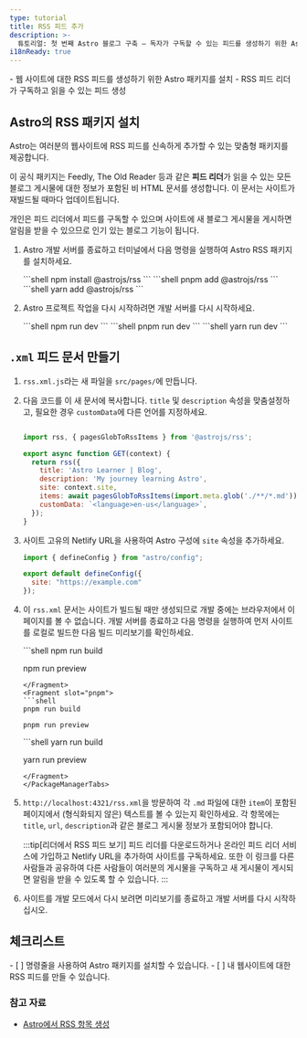 ```yaml
---
type: tutorial
title: RSS 피드 추가
description: >-
  튜토리얼: 첫 번째 Astro 블로그 구축 — 독자가 구독할 수 있는 피드를 생성하기 위한 Astro의 공식 패키지를 설치하세요.
i18nReady: true
---
```



<PreCheck>
  - 웹 사이트에 대한 RSS 피드를 생성하기 위한 Astro 패키지를 설치
  - RSS 피드 리더가 구독하고 읽을 수 있는 피드 생성
</PreCheck>

## Astro의 RSS 패키지 설치

Astro는 여러분의 웹사이트에 RSS 피드를 신속하게 추가할 수 있는 맞춤형 패키지를 제공합니다.

이 공식 패키지는 Feedly, The Old Reader 등과 같은 **피드 리더**가 읽을 수 있는 모든 블로그 게시물에 대한 정보가 포함된 비 HTML 문서를 생성합니다. 이 문서는 사이트가 재빌드될 때마다 업데이트됩니다.

개인은 피드 리더에서 피드를 구독할 수 있으며 사이트에 새 블로그 게시물을 게시하면 알림을 받을 수 있으므로 인기 있는 블로그 기능이 됩니다.

1. Astro 개발 서버를 종료하고 터미널에서 다음 명령을 실행하여 Astro RSS 패키지를 설치하세요.

    <PackageManagerTabs>
      <Fragment slot="npm">
      ```shell
      npm install @astrojs/rss
      ```
      </Fragment>
      <Fragment slot="pnpm">
      ```shell
      pnpm add @astrojs/rss
      ```
      </Fragment>
      <Fragment slot="yarn">
      ```shell
      yarn add @astrojs/rss
      ```
      </Fragment>
    </PackageManagerTabs>

2. Astro 프로젝트 작업을 다시 시작하려면 개발 서버를 다시 시작하세요.

    <PackageManagerTabs>
      <Fragment slot="npm">
      ```shell
      npm run dev
      ```
      </Fragment>
      <Fragment slot="pnpm">
      ```shell
      pnpm run dev
      ```
      </Fragment>
      <Fragment slot="yarn">
      ```shell
      yarn run dev
      ```
      </Fragment>
    </PackageManagerTabs>

## `.xml` 피드 문서 만들기

1. `rss.xml.js`라는 새 파일을 `src/pages/`에 만듭니다.

2. 다음 코드를 이 새 문서에 복사합니다. `title` 및 `description` 속성을 맞춤설정하고, 필요한 경우 `customData`에 다른 언어를 지정하세요.

    ```js title="src/pages/rss.xml.js"

    import rss, { pagesGlobToRssItems } from '@astrojs/rss';

    export async function GET(context) {
      return rss({
        title: 'Astro Learner | Blog',
        description: 'My journey learning Astro',
        site: context.site,
        items: await pagesGlobToRssItems(import.meta.glob('./**/*.md')),
        customData: `<language>en-us</language>`,
      });
    }
    ```

3. 사이트 고유의 Netlify URL을 사용하여 Astro 구성에 `site` 속성을 추가하세요.

    ```js title="astro.config.mjs" ins={4}
    import { defineConfig } from "astro/config";

    export default defineConfig({
      site: "https://example.com"
    });
    ```

4. 이 `rss.xml` 문서는 사이트가 빌드될 때만 생성되므로 개발 중에는 브라우저에서 이 페이지를 볼 수 없습니다. 개발 서버를 종료하고 다음 명령을 실행하여 먼저 사이트를 로컬로 빌드한 다음 빌드 미리보기를 확인하세요.

    <PackageManagerTabs>
      <Fragment slot="npm">
      ```shell
      npm run build

      npm run preview
      ```
      </Fragment>
      <Fragment slot="pnpm">
      ```shell
      pnpm run build

      pnpm run preview
      ```
      </Fragment>
      <Fragment slot="yarn">
      ```shell
      yarn run build

      yarn run preview
      ```
      </Fragment>
    </PackageManagerTabs>
    
5. `http://localhost:4321/rss.xml`을 방문하여 각 `.md` 파일에 대한 `item`이 포함된 페이지에서 (형식화되지 않은) 텍스트를 볼 수 있는지 확인하세요. 각 항목에는 `title`, `url`, `description`과 같은 블로그 게시물 정보가 포함되어야 합니다.

    :::tip[리더에서 RSS 피드 보기]
    피드 리더를 다운로드하거나 온라인 피드 리더 서비스에 가입하고 Netlify URL을 추가하여 사이트를 구독하세요. 또한 이 링크를 다른 사람들과 공유하여 다른 사람들이 여러분의 게시물을 구독하고 새 게시물이 게시되면 알림을 받을 수 있도록 할 수 있습니다.
    :::

6. 사이트를 개발 모드에서 다시 보려면 미리보기를 종료하고 개발 서버를 다시 시작하십시오.

<Box icon="check-list">

## 체크리스트

<Checklist>
- [ ] 명령줄을 사용하여 Astro 패키지를 설치할 수 있습니다.
- [ ] 내 웹사이트에 대한 RSS 피드를 만들 수 있습니다.
</Checklist>
</Box>

### 참고 자료

- [Astro에서 RSS 항목 생성](/ko/guides/rss/#glob-imports-사용하기)
